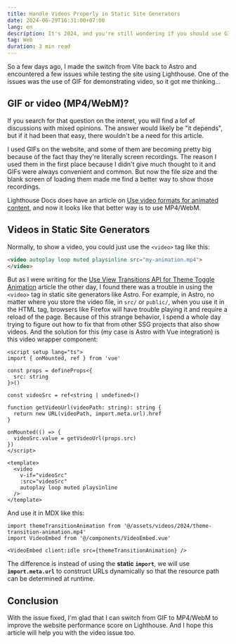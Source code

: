 ```yaml
---
title: Handle Videos Properly in Static Site Generators
date: 2024-06-29T16:31:00+07:00
lang: en
description: It's 2024, and you're still wondering if you should use GIF or MP4/WebM for demonstrating something in your static site generator? This one might just be the answer.
tag: Web
duration: 3 min read
---
```


So a few days ago, I made the switch from Vite back to Astro and encountered a few issues while testing the site using Lighthouse. One of the issues was the use of GIF for demonstrating video, so it got me thinking...

## GIF or video (MP4/WebM)?

If you search for that question on the interet, you will find a lof of discussions with mixed opinions. The answer would likely be "it depends", but if it had been that easy, there wouldn't be a need for this article.

I used GIFs on the website, and some of them are becoming pretty big because of the fact thay they're literally screen recordings. The reason I used them in the first place because I didn't give much thought to it and GIFs were always convenient and common. But now the file size and the blank screen of loading them made me find a better way to show those recordings.

Lighthouse Docs does have an article on [Use video formats for animated content](https://developer.chrome.com/docs/lighthouse/performance/efficient-animated-content/), and now it looks like that better way is to use MP4/WebM.

## Videos in Static Site Generators

Normally, to show a video, you could just use the `<video>` tag like this:

```html
<video autoplay loop muted playsinline src="my-animation.mp4">
</video>
```

But as I were writing for the [Use View Transitions API for Theme Toggle Animation](/posts/notes/use-view-transitions-api-for-theme-toggle-animation) article the other day, I found there was a trouble in using the `<video>` tag in static site generators like Astro. For example, in Astro, no matter where you store the video file, in `src/` or `public/`, when you use it in the HTML tag, browsers like Firefox will have trouble playing it and require a reload of the page. Because of this strange behavior, I spend a whole day trying to figure out how to fix that from other SSG projects that also show videos. And the solution for this (my case is Astro with Vue integration) is this video wrapper component:

```vue
<script setup lang="ts">
import { onMounted, ref } from 'vue'

const props = defineProps<{
  src: string
}>()

const videoSrc = ref<string | undefined>()

function getVideoUrl(videoPath: string): string {
  return new URL(videoPath, import.meta.url).href
}

onMounted(() => {
  videoSrc.value = getVideoUrl(props.src)
})
</script>

<template>
  <video
    v-if="videoSrc"
    :src="videoSrc"
    autoplay loop muted playsinline
  />
</template>
```

And use it in MDX like this:

```mdx
import themeTransitionAnimation from '@/assets/videos/2024/theme-transition-animation.mp4'
import VideoEmbed from '@/components/VideoEmbed.vue'

<VideoEmbed client:idle src={themeTransitionAnimation} />
```

The difference is instead of using the **static `import`**, we will use **`import.meta.url`** to construct URLs dynamically so that the resource path can be determined at runtime.

## Conclusion

With the issue fixed, I'm glad that I can switch from GIF to MP4/WebM to improve the website performance score on Lighthouse. And I hope this article will help you with the video issue too.
